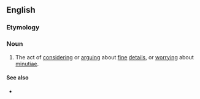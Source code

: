 {{also|hair-splitting}}
==English==

===Etymology===
{{compound|en|hair|splitting}}

===Noun===
{{en-noun|~}}

# The act of [[consider]]ing or [[argue|arguing]] about [[fine]] [[detail]]s, or [[worry]]ing about [[minutiae]].

====See also====
* {{l|en|split hairs}}
